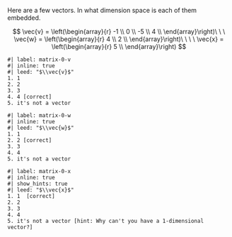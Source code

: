 <!-- matrix-0 -->

Here are a few vectors. In what dimension space is each of them embedded.

$$
\vec{v} = \left(\begin{array}{r} 
-1 \\ 
0 \\ 
-5 \\ 
4 \\ 
\end{array}\right)\ \ \ \vec{w} = \left(\begin{array}{r} 
4 \\ 
2 \\ 
\end{array}\right)\ \ \ \ \vec{x} = 
\left(\begin{array}{r} 
5 \\ 
\end{array}\right)
$$

```mcq
#| label: matrix-0-v
#| inline: true
#| leed: "$\\vec{v}$"
1. 1
2. 2
3. 3
4. 4 [correct]
5. it's not a vector
```     

```mcq
#| label: matrix-0-w
#| inline: true
#| leed: "$\\vec{w}$"
1. 1
2. 2 [correct]
3. 3
4. 4 
5. it's not a vector
```     

```mcq
#| label: matrix-0-x
#| inline: true
#| show_hints: true
#| leed: "$\\vec{x}$"
1. 1  [correct]
2. 2
3. 3
4. 4 
5. it's not a vector [hint: Why can't you have a 1-dimensional vector?]
```     

